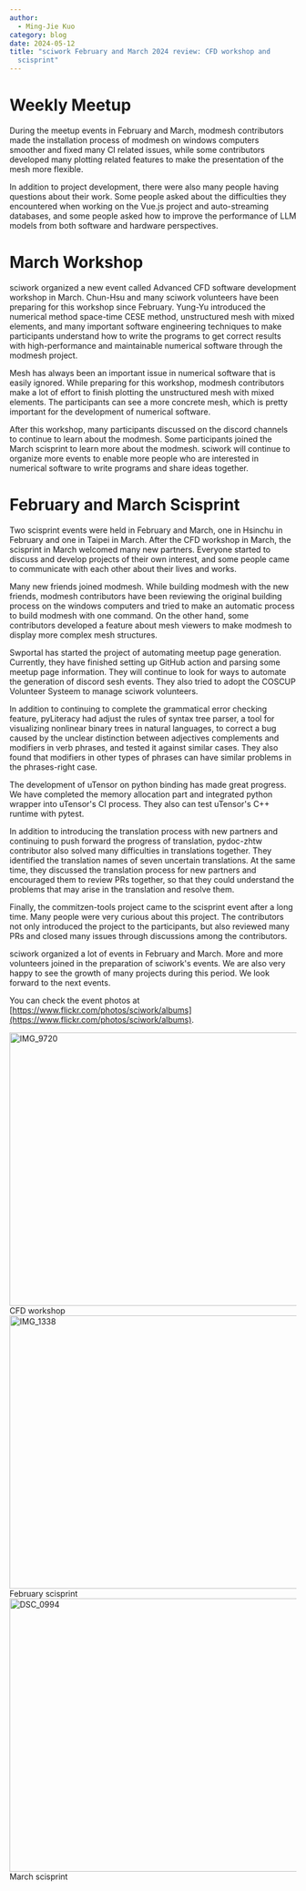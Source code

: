 ```yaml
---
author:
  - Ming-Jie Kuo
category: blog
date: 2024-05-12
title: "sciwork February and March 2024 review: CFD workshop and
  scisprint"
---
```


# Weekly Meetup

During the meetup events in February and March, modmesh contributors
made the installation process of modmesh on windows computers smoother
and fixed many CI related issues, while some contributors developed many
plotting related features to make the presentation of the mesh more
flexible.

In addition to project development, there were also many people having
questions about their work. Some people asked about the difficulties
they encountered when working on the Vue.js project and auto-streaming
databases, and some people asked how to improve the performance of LLM
models from both software and hardware perspectives.

# March Workshop

sciwork organized a new event called Advanced CFD software development
workshop in March. Chun-Hsu and many sciwork volunteers have been
preparing for this workshop since February. Yung-Yu introduced the
numerical method space-time CESE method, unstructured mesh with mixed
elements, and many important software engineering techniques to make
participants understand how to write the programs to get correct results
with high-performance and maintainable numerical software through the
modmesh project.

Mesh has always been an important issue in numerical software that is
easily ignored. While preparing for this workshop, modmesh contributors
make a lot of effort to finish plotting the unstructured mesh with mixed
elements. The participants can see a more concrete mesh, which is pretty
important for the development of numerical software.

After this workshop, many participants discussed on the discord channels
to continue to learn about the modmesh. Some participants joined the
March scisprint to learn more about the modmesh. sciwork will continue
to organize more events to enable more people who are interested in
numerical software to write programs and share ideas together.

# February and March Scisprint

Two scisprint events were held in February and March, one in Hsinchu in
February and one in Taipei in March. After the CFD workshop in March,
the scisprint in March welcomed many new partners. Everyone started to
discuss and develop projects of their own interest, and some people came
to communicate with each other about their lives and works.

Many new friends joined modmesh. While building modmesh with the new
friends, modmesh contributors have been reviewing the original building
process on the windows computers and tried to make an automatic process
to build modmesh with one command. On the other hand, some contributors
developed a feature about mesh viewers to make modmesh to display more
complex mesh structures.

Swportal has started the project of automating meetup page generation.
Currently, they have finished setting up GitHub action and parsing some
meetup page information. They will continue to look for ways to automate
the generation of discord sesh events. They also tried to adopt the
COSCUP Volunteer Systeem to manage sciwork volunteers.

In addition to continuing to complete the grammatical error checking
feature, pyLiteracy had adjust the rules of syntax tree parser, a tool
for visualizing nonlinear binary trees in natural languages, to correct
a bug caused by the unclear distinction between adjectives complements
and modifiers in verb phrases, and tested it against similar cases. They
also found that modifiers in other types of phrases can have similar
problems in the phrases-right case.

The development of uTensor on python binding has made great progress. We
have completed the memory allocation part and integrated python wrapper
into uTensor\'s CI process. They also can test uTensor\'s C++ runtime
with pytest.

In addition to introducing the translation process with new partners and
continuing to push forward the progress of translation, pydoc-zhtw
contributor also solved many difficulties in translations together. They
identified the translation names of seven uncertain translations. At the
same time, they discussed the translation process for new partners and
encouraged them to review PRs together, so that they could understand
the problems that may arise in the translation and resolve them.

Finally, the commitzen-tools project came to the scisprint event after a
long time. Many people were very curious about this project. The
contributors not only introduced the project to the participants, but
also reviewed many PRs and closed many issues through discussions among
the contributors.

sciwork organized a lot of events in February and March. More and more
volunteers joined in the preparation of sciwork\'s events. We are also
very happy to see the growth of many projects during this period. We
look forward to the next events.

You can check the event photos at [https://www.flickr.com/photos/sciwork/albums](https://www.flickr.com/photos/sciwork/albums).

<div className="grid-container">
  <div className="grid-item">
    <a
      data-flickr-embed="true"
      data-header="true"
      data-context="true"
      href="https://www.flickr.com/photos/sciwork/53622539048/in/album-72177720315830793/"
      title="IMG_9720"
    >
      <img
        src="https://live.staticflickr.com/65535/53622539048_b0515668be_z.jpg"
        width="640"
        height="480"
        alt="IMG_9720"
      />
    </a>
    <script
      async
      src="//embedr.flickr.com/assets/client-code.js"
      charset="utf-8"
    ></script>
    <span>CFD workshop</span>
  </div>
  <div className="grid-item">
    <a
      data-flickr-embed="true"
      data-header="true"
      data-context="true"
      href="https://www.flickr.com/photos/sciwork/53571182478/in/album-72177720315259785/"
      title="IMG_1338"
    >
      <img
        src="https://live.staticflickr.com/65535/53571182478_fbbc2a6edd_z.jpg"
        width="640"
        height="480"
        alt="IMG_1338"
      />
    </a>
    <script
      async
      src="//embedr.flickr.com/assets/client-code.js"
      charset="utf-8"
    ></script>
    <span>February scisprint</span>
  </div>
  <div className="grid-item">
    <a
      data-flickr-embed="true"
      data-header="true"
      data-context="true"
      href="https://www.flickr.com/photos/sciwork/53622793515/in/album-72177720315840509/"
      title="DSC_0994"
    >
      <img
        src="https://live.staticflickr.com/65535/53622793515_e782d26183_z.jpg"
        width="640"
        height="480"
        alt="DSC_0994"
      />
    </a>
    <script
      async
      src="//embedr.flickr.com/assets/client-code.js"
      charset="utf-8"
    ></script>
    <span>March scisprint</span>
  </div>
</div>
